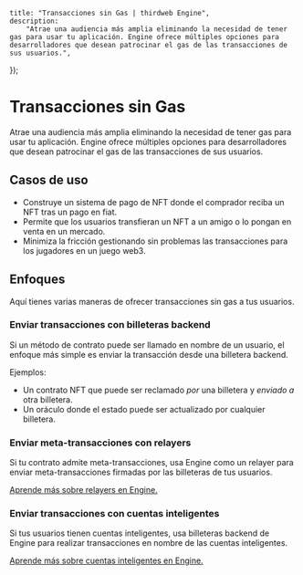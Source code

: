 
	title: "Transacciones sin Gas | thirdweb Engine",
	description:
		"Atrae una audiencia más amplia eliminando la necesidad de tener gas para usar tu aplicación. Engine ofrece múltiples opciones para desarrolladores que desean patrocinar el gas de las transacciones de sus usuarios.",
});

# Transacciones sin Gas

Atrae una audiencia más amplia eliminando la necesidad de tener gas para usar tu aplicación. Engine ofrece múltiples opciones para desarrolladores que desean patrocinar el gas de las transacciones de sus usuarios.

## Casos de uso

- Construye un sistema de pago de NFT donde el comprador reciba un NFT tras un pago en fiat.
- Permite que los usuarios transfieran un NFT a un amigo o lo pongan en venta en un mercado.
- Minimiza la fricción gestionando sin problemas las transacciones para los jugadores en un juego web3.

## Enfoques

Aquí tienes varias maneras de ofrecer transacciones sin gas a tus usuarios.

### Enviar transacciones con billeteras backend

Si un método de contrato puede ser llamado en nombre de un usuario, el enfoque más simple es enviar la transacción desde una billetera backend.

Ejemplos:

- Un contrato NFT que puede ser reclamado _por_ una billetera y _enviado a_ otra billetera.
- Un oráculo donde el estado puede ser actualizado por cualquier billetera.

### Enviar meta-transacciones con relayers

Si tu contrato admite meta-transacciones, usa Engine como un relayer para enviar meta-transacciones firmadas por las billeteras de tus usuarios.

[Aprende más sobre relayers en Engine.](/engine/features/relayers)

### Enviar transacciones con cuentas inteligentes

Si tus usuarios tienen cuentas inteligentes, usa billeteras backend de Engine para realizar transacciones en nombre de las cuentas inteligentes.

[Aprende más sobre cuentas inteligentes en Engine.](/engine/features/smart-wallets)
